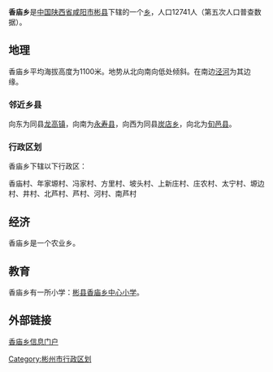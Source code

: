 {{中国乡级行政区
|行政区全称 = 香庙乡
|景观照片文件名 = 
|景观照片描述 = 
|汉语拼音 =
|其他语言 = 
|其他语言名称 = 
|位置图文件名 = 
|位置图描述 = 
|自定义图片=
|上级行政区 = [[陕西省|陕西省]][[咸阳市|咸阳市]][[彬县|彬县]]
|行政区类别 = [[乡级行政区|乡]]
|行政区划代码 = 
|行政区划 = 
|村委会 = 
|居委会 = 
|建置时间 = 
|领导职位 = 
|领导名称 = 
|政府驻地 = 
|毗邻 = 
|地理坐标 = 
|总面积 = 
|总人口 = 
|户籍人口 = 
|户籍人口年份 = 
|常住人口 = 12741
|常住人口年份 = 2000年
|人口密度 = 
|GDP = 
|邮政编码 = 
|电话区号 = 
|官方网站 = 
|网站名称 = 
}}
'''香庙乡'''是[[中华人民共和国|中国]][[陕西省|陕西省]][[咸阳市|咸阳市]][[彬县|彬县]]下辖的一个[[乡级行政区|乡]]，人口12741人（第五次人口普查数据）。

==地理==
香庙乡平均海拔高度为1100米。地势从北向南向低处倾斜。在南边[[泾河|泾河]]为其边缘。

===邻近乡县===
向东为同县[[龙高镇|龙高镇]]，向南为[[永寿县|永寿县]]，向西为同县[[炭店乡|炭店乡]]，向北为[[旬邑县|旬邑县]]。

===行政区划===
香庙乡下辖以下行政区：

香庙村、年家塬村、冯家村、方里村、坡头村、上新庄村、庄农村、太宁村、塬边村、井村、北芦村、芦村、河村、南芦村

==经济==
香庙乡是一个农业乡。

==教育==
香庙乡有一所小学：[[彬县香庙乡中心小学|彬县香庙乡中心小学]]。

==外部链接==
[https://web.archive.org/web/20150611055034/http://www.agri.com.cn/town/610427200000.htm 香庙乡信息门户]

[[Category:彬州市行政区划|Category:彬州市行政区划]]